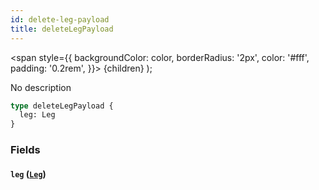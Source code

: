 ```yaml
---
id: delete-leg-payload
title: deleteLegPayload
---
```


<span
style={{
      backgroundColor: color,
      borderRadius: '2px',
      color: '#fff',
      padding: '0.2rem',
    }}>
{children}
</span>
);

No description

```graphql
type deleteLegPayload {
  leg: Leg
}
```

### Fields

#### `leg` ([`Leg`](/v1/objects/leg))
